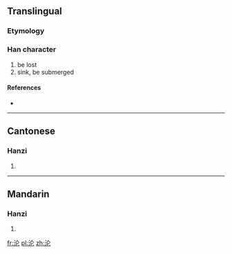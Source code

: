 {{also|淪}}
==Translingual==

===Etymology===
{{Han simp|淪|f=侖|t=仑}}

===Han character===
{{Han char|rn=85|rad=水|as=04|sn=7|four=|canj=水人心 (EOP)}}

# be lost
# sink, be submerged

====References====
* {{Han ref|kx=0612.121|hdz=31568.040|uh=6CA6|ud=27814}}

----

==Cantonese==

===Hanzi===
{{yue-hanzi|jyut=|y=leun4|tra=淪}}

# {{defn|Cantonese|sort=水04}}

----

==Mandarin==

===Hanzi===
{{cmn-hanzi|tra=淪|pin=[[lún]] ([[lun2]])|wg=lun<sup>2</sup>}}

# {{defn|Mandarin|sort=水04}}

[[fr:沦]]
[[pl:沦]]
[[zh:沦]]